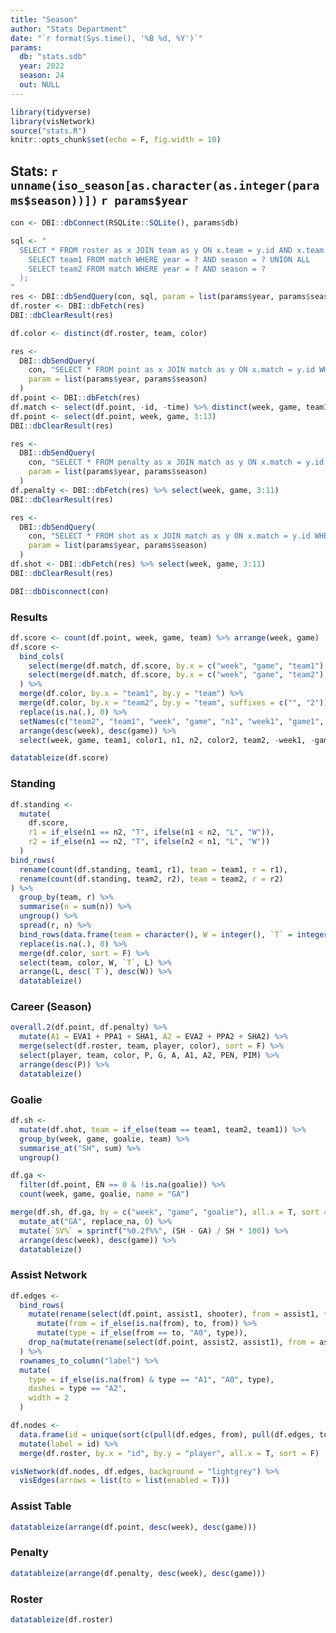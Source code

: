 ```yaml
---
title: "Season"
author: "Stats Department"
date: "`r format(Sys.time(), '%B %d, %Y')`"
params:
  db: "stats.sdb"
  year: 2022
  season: 24
  out: NULL
---
```


```r
library(tidyverse)
library(visNetwork)
source("stats.R")
knitr::opts_chunk$set(echo = F, fig.width = 10)
```

## Stats: `r unname(iso_season[as.character(as.integer(params$season))])` `r params$year`

```r
con <- DBI::dbConnect(RSQLite::SQLite(), params$db)

sql <- "
  SELECT * FROM roster as x JOIN team as y ON x.team = y.id AND x.team IN (
    SELECT team1 FROM match WHERE year = ? AND season = ? UNION ALL 
    SELECT team2 FROM match WHERE year = ? AND season = ?
  );
"
res <- DBI::dbSendQuery(con, sql, param = list(params$year, params$season, params$year, params$season))
df.roster <- DBI::dbFetch(res)
DBI::dbClearResult(res)

df.color <- distinct(df.roster, team, color)

res <- 
  DBI::dbSendQuery(
    con, "SELECT * FROM point as x JOIN match as y ON x.match = y.id WHERE year = ? AND season = ?;", 
    param = list(params$year, params$season)
  )
df.point <- DBI::dbFetch(res)
df.match <- select(df.point, -id, -time) %>% distinct(week, game, team1, team2)
df.point <- select(df.point, week, game, 3:13)
DBI::dbClearResult(res)

res <- 
  DBI::dbSendQuery(
    con, "SELECT * FROM penalty as x JOIN match as y ON x.match = y.id WHERE year = ? AND season = ?;", 
    param = list(params$year, params$season)
  )
df.penalty <- DBI::dbFetch(res) %>% select(week, game, 3:11)
DBI::dbClearResult(res)

res <- 
  DBI::dbSendQuery(
    con, "SELECT * FROM shot as x JOIN match as y ON x.match = y.id WHERE year = ? AND season = ?;", 
    param = list(params$year, params$season)
  )
df.shot <- DBI::dbFetch(res) %>% select(week, game, 3:11)
DBI::dbClearResult(res)

DBI::dbDisconnect(con)
```

### Results

```r
df.score <- count(df.point, week, game, team) %>% arrange(week, game)
df.score <-
  bind_cols(
    select(merge(df.match, df.score, by.x = c("week", "game", "team1"), by.y = c("week", "game", "team"), all.x = T), -team2),
    select(merge(df.match, df.score, by.x = c("week", "game", "team2"), by.y = c("week", "game", "team"), all.x = T), -team1)
  ) %>%
  merge(df.color, by.x = "team1", by.y = "team") %>%
  merge(df.color, by.x = "team2", by.y = "team", suffixes = c("", "2")) %>%
  replace(is.na(.), 0) %>%
  setNames(c("team2", "team1", "week", "game", "n1", "week1", "game1", "n2", "color1", "color2")) %>%
  arrange(desc(week), desc(game)) %>%
  select(week, game, team1, color1, n1, n2, color2, team2, -week1, -game1)

datatableize(df.score)
```

### Standing

```r
df.standing <-
  mutate(
    df.score, 
    r1 = if_else(n1 == n2, "T", ifelse(n1 < n2, "L", "W")),
    r2 = if_else(n1 == n2, "T", ifelse(n2 < n1, "L", "W"))
  )
bind_rows(
  rename(count(df.standing, team1, r1), team = team1, r = r1),
  rename(count(df.standing, team2, r2), team = team2, r = r2)
) %>%
  group_by(team, r) %>%
  summarise(n = sum(n)) %>%
  ungroup() %>%
  spread(r, n) %>%
  bind_rows(data.frame(team = character(), W = integer(), `T` = integer(), L = integer(), stringsAsFactors = F)) %>%
  replace(is.na(.), 0) %>%
  merge(df.color, sort = F) %>%
  select(team, color, W, `T`, L) %>%
  arrange(L, desc(`T`), desc(W)) %>%
  datatableize()
```

### Career (Season)

```r
overall.2(df.point, df.penalty) %>% 
  mutate(A1 = EVA1 + PPA1 + SHA1, A2 = EVA2 + PPA2 + SHA2) %>%
  merge(select(df.roster, team, player, color), sort = F) %>%
  select(player, team, color, P, G, A, A1, A2, PEN, PIM) %>%
  arrange(desc(P)) %>%
  datatableize()
```

### Goalie

```r
df.sh <-
  mutate(df.shot, team = if_else(team == team1, team2, team1)) %>%
  group_by(week, game, goalie, team) %>%
  summarise_at("SH", sum) %>%
  ungroup()

df.ga <-
  filter(df.point, EN == 0 & !is.na(goalie)) %>%
  count(week, game, goalie, name = "GA")

merge(df.sh, df.ga, by = c("week", "game", "goalie"), all.x = T, sort = F) %>%
  mutate_at("GA", replace_na, 0) %>%
  mutate(`SV%` = sprintf("%0.2f%%", (SH - GA) / SH * 100)) %>%
  arrange(desc(week), desc(game)) %>%
  datatableize()
```

### Assist Network

```r
df.edges <-
  bind_rows(
    mutate(rename(select(df.point, assist1, shooter), from = assist1, to = shooter), type = "A1") %>%
      mutate(from = if_else(is.na(from), to, from)) %>%
      mutate(type = if_else(from == to, "A0", type)),
    drop_na(mutate(rename(select(df.point, assist2, assist1), from = assist2, to = assist1), type = "A2"), from)
  ) %>%
  rownames_to_column("label") %>%
  mutate(
    type = if_else(is.na(from) & type == "A1", "A0", type), 
    dashes = type == "A2",
    width = 2
  )

df.nodes <- 
  data.frame(id = unique(sort(c(pull(df.edges, from), pull(df.edges, to))))) %>%
  mutate(label = id) %>%
  merge(df.roster, by.x = "id", by.y = "player", all.x = T, sort = F)

visNetwork(df.nodes, df.edges, background = "lightgrey") %>%
  visEdges(arrows = list(to = list(enabled = T)))
```

### Assist Table

```r
datatableize(arrange(df.point, desc(week), desc(game)))
```

### Penalty

```r
datatableize(arrange(df.penalty, desc(week), desc(game)))
```

### Roster

```r
datatableize(df.roster)
```

